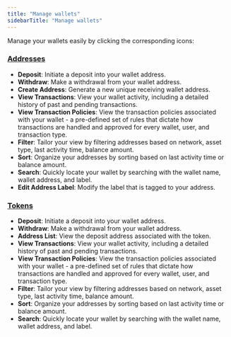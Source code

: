 ```yaml
---
title: "Manage wallets"
sidebarTitle: "Manage wallets"
---
```


Manage your wallets easily by clicking the corresponding icons:

### <u>**Addresses**</u>

- **Deposit**: Initiate a deposit into your wallet address.
- **Withdraw**: Make a withdrawal from your wallet address.
- **Create Address**: Generate a new unique receiving wallet address.
- **View Transactions**: View your wallet activity, including a detailed history of past and pending transactions.
- **View Transaction Policies**: View the transaction policies associated with your wallet - a pre-defined set of rules that dictate how transactions are handled and approved for every wallet, user, and transaction type.
- **Filter**: Tailor your view by filtering addresses based on network, asset type, last activity time, balance amount.
- **Sort**: Organize your addresses by sorting based on last activity time or balance amount.
- **Search**: Quickly locate your wallet by searching with the wallet name, wallet address, and label.
- **Edit Address Label**: Modify the label that is tagged to your address.

### <u>**Tokens**</u>

- **Deposit**: Initiate a deposit into your wallet address.
- **Withdraw**: Make a withdrawal from your wallet address.
- **Address List**: View the deposit address associated with the token.
- **View Transactions**: View your wallet activity, including a detailed history of past and pending transactions.
- **View Transaction Policies**: View the transaction policies associated with your wallet - a pre-defined set of rules that dictate how transactions are handled and approved for every wallet, user, and transaction type.
- **Filter**: Tailor your view by filtering addresses based on network, asset type, last activity time, balance amount.
- **Sort**: Organize your addresses by sorting based on last activity time or balance amount.
- **Search**: Quickly locate your wallet by searching with the wallet name, wallet address, and label.